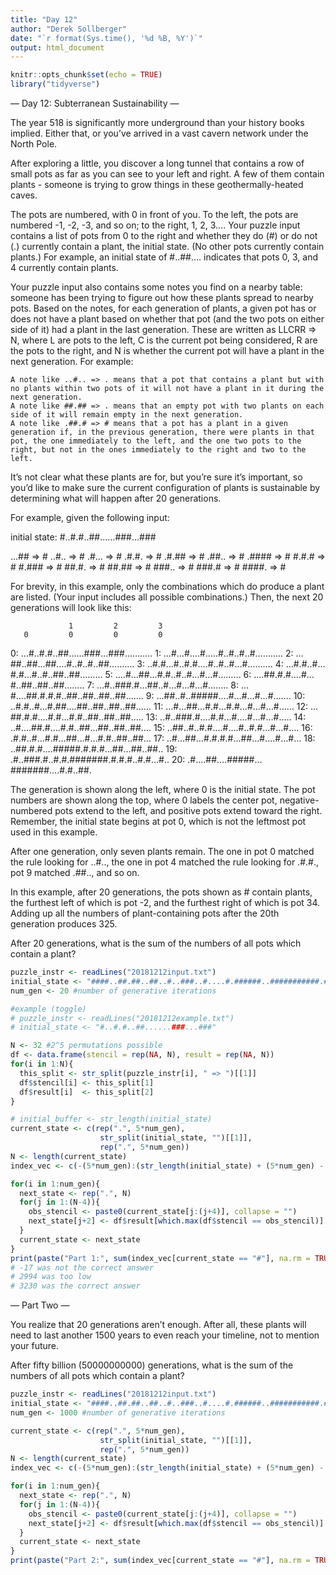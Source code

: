 ```yaml
---
title: "Day 12"
author: "Derek Sollberger"
date: "`r format(Sys.time(), '%d %B, %Y')`"
output: html_document
---
```


```r
knitr::opts_chunk$set(echo = TRUE)
library("tidyverse")
```

--- Day 12: Subterranean Sustainability ---

The year 518 is significantly more underground than your history books implied. Either that, or you've arrived in a vast cavern network under the North Pole.

After exploring a little, you discover a long tunnel that contains a row of small pots as far as you can see to your left and right. A few of them contain plants - someone is trying to grow things in these geothermally-heated caves.

The pots are numbered, with 0 in front of you. To the left, the pots are numbered -1, -2, -3, and so on; to the right, 1, 2, 3.... Your puzzle input contains a list of pots from 0 to the right and whether they do (#) or do not (.) currently contain a plant, the initial state. (No other pots currently contain plants.) For example, an initial state of #..##.... indicates that pots 0, 3, and 4 currently contain plants.

Your puzzle input also contains some notes you find on a nearby table: someone has been trying to figure out how these plants spread to nearby pots. Based on the notes, for each generation of plants, a given pot has or does not have a plant based on whether that pot (and the two pots on either side of it) had a plant in the last generation. These are written as LLCRR => N, where L are pots to the left, C is the current pot being considered, R are the pots to the right, and N is whether the current pot will have a plant in the next generation. For example:

    A note like ..#.. => . means that a pot that contains a plant but with no plants within two pots of it will not have a plant in it during the next generation.
    A note like ##.## => . means that an empty pot with two plants on each side of it will remain empty in the next generation.
    A note like .##.# => # means that a pot has a plant in a given generation if, in the previous generation, there were plants in that pot, the one immediately to the left, and the one two pots to the right, but not in the ones immediately to the right and two to the left.

It's not clear what these plants are for, but you're sure it's important, so you'd like to make sure the current configuration of plants is sustainable by determining what will happen after 20 generations.

For example, given the following input:

initial state: #..#.#..##......###...###

...## => #
..#.. => #
.#... => #
.#.#. => #
.#.## => #
.##.. => #
.#### => #
#.#.# => #
#.### => #
##.#. => #
##.## => #
###.. => #
###.# => #
####. => #

For brevity, in this example, only the combinations which do produce a plant are listed. (Your input includes all possible combinations.) Then, the next 20 generations will look like this:

                 1         2         3     
       0         0         0         0     
 0: ...#..#.#..##......###...###...........
 1: ...#...#....#.....#..#..#..#...........
 2: ...##..##...##....#..#..#..##..........
 3: ..#.#...#..#.#....#..#..#...#..........
 4: ...#.#..#...#.#...#..#..##..##.........
 5: ....#...##...#.#..#..#...#...#.........
 6: ....##.#.#....#...#..##..##..##........
 7: ...#..###.#...##..#...#...#...#........
 8: ...#....##.#.#.#..##..##..##..##.......
 9: ...##..#..#####....#...#...#...#.......
10: ..#.#..#...#.##....##..##..##..##......
11: ...#...##...#.#...#.#...#...#...#......
12: ...##.#.#....#.#...#.#..##..##..##.....
13: ..#..###.#....#.#...#....#...#...#.....
14: ..#....##.#....#.#..##...##..##..##....
15: ..##..#..#.#....#....#..#.#...#...#....
16: .#.#..#...#.#...##...#...#.#..##..##...
17: ..#...##...#.#.#.#...##...#....#...#...
18: ..##.#.#....#####.#.#.#...##...##..##..
19: .#..###.#..#.#.#######.#.#.#..#.#...#..
20: .#....##....#####...#######....#.#..##.

The generation is shown along the left, where 0 is the initial state. The pot numbers are shown along the top, where 0 labels the center pot, negative-numbered pots extend to the left, and positive pots extend toward the right. Remember, the initial state begins at pot 0, which is not the leftmost pot used in this example.

After one generation, only seven plants remain. The one in pot 0 matched the rule looking for ..#.., the one in pot 4 matched the rule looking for .#.#., pot 9 matched .##.., and so on.

In this example, after 20 generations, the pots shown as # contain plants, the furthest left of which is pot -2, and the furthest right of which is pot 34. Adding up all the numbers of plant-containing pots after the 20th generation produces 325.

After 20 generations, what is the sum of the numbers of all pots which contain a plant?

```r
puzzle_instr <- readLines("20181212input.txt")
initial_state <- "####..##.##..##..#..###..#....#.######..###########.#...#.##..####.###.#.###.###..#.####..#.#..##..#"
num_gen <- 20 #number of generative iterations

#example (toggle)
# puzzle_instr <- readLines("20181212example.txt")
# initial_state <- "#..#.#..##......###...###"

N <- 32 #2^5 permutations possible
df <- data.frame(stencil = rep(NA, N), result = rep(NA, N))
for(i in 1:N){
  this_split <- str_split(puzzle_instr[i], " => ")[[1]]
  df$stencil[i] <- this_split[1]
  df$result[i]  <- this_split[2]
}

# initial_buffer <- str_length(initial_state)
current_state <- c(rep(".", 5*num_gen),
                    str_split(initial_state, "")[[1]],
                    rep(".", 5*num_gen))
N <- length(current_state)
index_vec <- c(-(5*num_gen):(str_length(initial_state) + (5*num_gen) - 1))

for(i in 1:num_gen){
  next_state <- rep(".", N)
  for(j in 1:(N-4)){
    obs_stencil <- paste0(current_state[j:(j+4)], collapse = "")
    next_state[j+2] <- df$result[which.max(df$stencil == obs_stencil)]
  }
  current_state <- next_state
}
print(paste("Part 1:", sum(index_vec[current_state == "#"], na.rm = TRUE)))
# -17 was not the correct answer
# 2994 was too low
# 3230 was the correct answer
```


--- Part Two ---

You realize that 20 generations aren't enough. After all, these plants will need to last another 1500 years to even reach your timeline, not to mention your future.

After fifty billion (50000000000) generations, what is the sum of the numbers of all pots which contain a plant?

```r
puzzle_instr <- readLines("20181212input.txt")
initial_state <- "####..##.##..##..#..###..#....#.######..###########.#...#.##..####.###.#.###.###..#.####..#.#..##..#"
num_gen <- 1000 #number of generative iterations

current_state <- c(rep(".", 5*num_gen),
                    str_split(initial_state, "")[[1]],
                    rep(".", 5*num_gen))
N <- length(current_state)
index_vec <- c(-(5*num_gen):(str_length(initial_state) + (5*num_gen) - 1))

for(i in 1:num_gen){
  next_state <- rep(".", N)
  for(j in 1:(N-4)){
    obs_stencil <- paste0(current_state[j:(j+4)], collapse = "")
    next_state[j+2] <- df$result[which.max(df$stencil == obs_stencil)]
  }
  current_state <- next_state
}
print(paste("Part 2:", sum(index_vec[current_state == "#"], na.rm = TRUE)))

```
